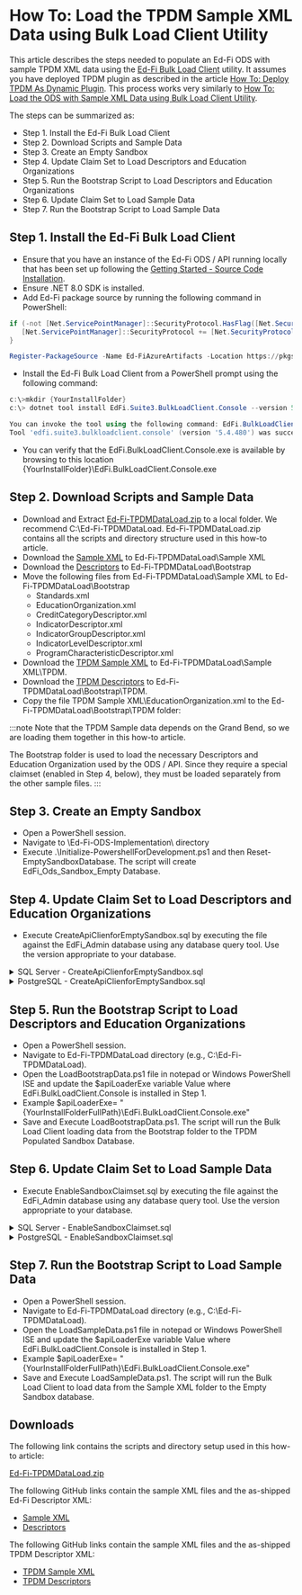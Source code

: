 # How To: Load the TPDM Sample XML Data using Bulk Load Client Utility

This article describes the steps needed to populate an Ed-Fi ODS with sample TPDM XML data using the [Ed-Fi Bulk Load Client](https://edfi.atlassian.net/wiki/spaces/ODSAPIS3V54/pages/22774385/Bulk+Load+Client+Utility) utility. It assumes you have deployed TPDM plugin as described in the article [How To: Deploy TPDM As Dynamic Plugin](https://edfi.atlassian.net/wiki/display/ODSAPIS3V53/How+To%3A+Deploy+TPDM+As+Dynamic+Plugin). This process works very similarly to [How To: Load the ODS with Sample XML Data using Bulk Load Client Utility](./how-to-load-the-ods-with-sample-xml-data-using-bulk-load-client-utility.mdx).

The steps can be summarized as:

* Step 1. Install the Ed-Fi Bulk Load Client
* Step 2. Download Scripts and Sample Data
* Step 3. Create an Empty Sandbox
* Step 4. Update Claim Set to Load Descriptors and Education Organizations
* Step 5. Run the Bootstrap Script to Load Descriptors and Education Organizations
* Step 6. Update Claim Set to Load Sample Data
* Step 7. Run the Bootstrap Script to Load Sample Data

## Step 1. Install the Ed-Fi Bulk Load Client

* Ensure that you have an instance of the Ed-Fi ODS / API running locally that has been set up following the [Getting Started - Source Code Installation](../getting-started/source-code-installation/readme.md).
* Ensure .NET 8.0 SDK is installed.
* Add Ed-Fi package source by running the following command in PowerShell:

```powershell
if (-not [Net.ServicePointManager]::SecurityProtocol.HasFlag([Net.SecurityProtocolType]::Tls12)) {
   [Net.ServicePointManager]::SecurityProtocol += [Net.SecurityProtocolType]::Tls12
}

Register-PackageSource -Name Ed-FiAzureArtifacts -Location https://pkgs.dev.azure.com/ed-fi-alliance/Ed-Fi-Alliance-OSS/_packaging/EdFi/nuget/v3/index.json -ProviderName NuGet
```

* Install the Ed-Fi Bulk Load Client from a PowerShell prompt using the following command:

```powershell
c:\>mkdir {YourInstallFolder}
c:\> dotnet tool install EdFi.Suite3.BulkLoadClient.Console --version 5.4.480 --tool-path {YourInstallFolder}

You can invoke the tool using the following command: EdFi.BulkLoadClient.Console
Tool 'edfi.suite3.bulkloadclient.console' (version '5.4.480') was successfully installed.
```

* You can verify that the EdFi.BulkLoadClient.Console.exe is available by browsing to this location {YourInstallFolder}\EdFi.BulkLoadClient.Console.exe

## Step 2. Download Scripts and Sample Data

* Download and Extract [Ed-Fi-TPDMDataLoad.zip](https://edfi.atlassian.net/wiki/download/attachments/22774832/Ed-Fi-TPDMDataLoad.zip?version=1&modificationDate=1641861363987&cacheVersion=1&api=v2) to a local folder. We recommend C:\Ed-Fi-TPDMDataLoad. Ed-Fi-TPDMDataLoad.zip contains all the scripts and directory structure used in this how-to article.
* Download the [Sample XML](https://github.com/Ed-Fi-Alliance-OSS/Ed-Fi-Standard/tree/v3.3.1-b/Samples/Sample%20XML) to Ed-Fi-TPDMDataLoad\Sample XML
* Download the [Descriptors](https://github.com/Ed-Fi-Alliance-OSS/Ed-Fi-Standard/tree/v3.3.1-b/Descriptors) to Ed-Fi-TPDMDataLoad\Bootstrap
* Move the following files from Ed-Fi-TPDMDataLoad\Sample XML to Ed-Fi-TPDMDataLoad\Bootstrap
  * Standards.xml
  * EducationOrganization.xml
  * CreditCategoryDescriptor.xml
  * IndicatorDescriptor.xml
  * IndicatorGroupDescriptor.xml
  * IndicatorLevelDescriptor.xml
  * ProgramCharacteristicDescriptor.xml
* Download the [TPDM Sample XML](https://github.com/Ed-Fi-Alliance-OSS/Ed-Fi-TPDM-Artifacts/tree/Data-Standard-v3.3.1-b/Samples/Sample%20XML) to Ed-Fi-TPDMDataLoad\Sample XML\TPDM.
* Download the [TPDM Descriptors](https://github.com/Ed-Fi-Alliance-OSS/Ed-Fi-TPDM-Artifacts/tree/Data-Standard-v3.3.1-b/Descriptors) to Ed-Fi-TPDMDataLoad\Bootstrap\TPDM.
* Copy the file TPDM Sample XML\EducationOrganization.xml to the Ed-Fi-TPDMDataLoad\Bootstrap\TPDM folder:

:::note
Note that the TPDM Sample data depends on the Grand Bend, so we are loading them
together in this how-to article.

The Bootstrap folder is used to load the necessary Descriptors and Education
Organization used by the ODS / API. Since they require a special claimset (enabled
in Step 4, below), they must be loaded separately from the other sample files.
:::

## Step 3. Create an Empty Sandbox

* Open a PowerShell session.
* Navigate to \Ed-Fi-ODS-Implementation\ directory
* Execute .\Initialize-PowershellForDevelopment.ps1 and then Reset-EmptySandboxDatabase.
The script will create EdFi_Ods_Sandbox_Empty Database.

## Step 4. Update Claim Set to Load Descriptors and Education Organizations

* Execute CreateApiClienforEmptySandbox.sql by executing the file against the EdFi_Admin database using any database query
tool. Use the version appropriate to your database.

<details>
<summary>SQL Server - CreateApiClienforEmptySandbox.sql</summary>

```sql
DECLARE @VendorName nvarchar(150) = 'Empty Test Vendor'
DECLARE @NamespacePrefix nvarchar (255) = 'uri://ed-fi.org'
DECLARE @NamespacePrefixEdu nvarchar (255) = 'uri://gbisd.edu'
DECLARE @NamespacePrefixTPDM nvarchar (255) = 'uri://tpdm.ed-fi.org'
DECLARE @UserFullName varchar(150) = 'Empty Test User'
DECLARE @UserEmailAddress varchar(150) = 'EmptyTestUser@test.com'
DECLARE @ApplicationName varchar(150) = 'Default Sandbox Application Empty'

DECLARE @vendorId INT

-- Update if vendor already exists
UPDATE [dbo].[Vendors]
SET [VendorName] = @VendorName
WHERE [VendorName] = @VendorName

-- Create vendor if it does not exist
IF (NOT EXISTS (SELECT * FROM [dbo].[Vendors] WHERE [VendorName] = @VendorName))
BEGIN
    INSERT [dbo].[Vendors] ([VendorName])
    VALUES (@VendorName)
END

SELECT @vendorId = [VendorId] FROM [dbo].[Vendors] WHERE [VendorName] = @VendorName

DECLARE @userId INT

-- Update if user already exists
UPDATE [dbo].[Users]
SET [FullName] = @UserFullName
    ,[Email] = @UserEmailAddress
    ,[Vendor_VendorId] = @vendorId
WHERE [Email] = @UserEmailAddress

-- Create user if it does not exist
IF (NOT EXISTS (SELECT * FROM [dbo].[Users] WHERE [Email] = @UserEmailAddress))
BEGIN
    INSERT [dbo].[Users] ([FullName]
        ,[Email]
        ,[Vendor_VendorId])
    VALUES (@UserFullName
        ,@UserEmailAddress
        ,@vendorId)
END

SELECT @userId = [UserId] FROM [dbo].[Users] WHERE [Email] = @UserEmailAddress

DECLARE @applicationId INT

-- Create application if it does not exist
IF (NOT EXISTS (SELECT * FROM [dbo].[Applications] WHERE [ApplicationName] = @ApplicationName))
BEGIN
    INSERT [dbo].[Applications] ([ApplicationName]
        ,[OdsInstance]
        ,[OperationalContextUri]
        ,[ClaimSetName]
        ,[IsEnabled])
    VALUES (@ApplicationName
        ,'Ods_Sandbox_Empty'
        ,NULL
        ,'Bootstrap Descriptors and EdOrgs'
        ,1)
END

SELECT @applicationId = [ApplicationId] FROM [dbo].[Applications] WHERE [ApplicationName] = @ApplicationName

-- Update existing application data
IF (EXISTS (SELECT * FROM [dbo].[ApplicationEducationOrganizations] WHERE [Application_ApplicationId] = @applicationId))
BEGIN
    DELETE [dbo].[ApplicationEducationOrganizations]
    WHERE [Application_ApplicationId] = @applicationId
END

-- Create application profiles
IF (NOT EXISTS (SELECT * FROM [dbo].[ApplicationProfiles] WHERE [Application_ApplicationId] = @applicationId AND [ProfileName] = 'Test Profile'))
BEGIN
    INSERT [dbo].[ApplicationProfiles] ([Application_ApplicationId]
        ,[ProfileName])
    VALUES (@applicationId
        ,'Test Profile')
END

-- Create API client
DECLARE @Key nvarchar(50) = LOWER(CONVERT(nvarchar(50), NEWID()))
DECLARE @Secret nvarchar(100) = UPPER(CONVERT(nvarchar(50), NEWID()))
DECLARE @apiClientId INT

-- Update if one exists for the application
UPDATE [dbo].[ApiClients]
SET [Name] = 'Default Sandbox Client Empty'
    ,[ApplicationId] = @applicationId
    ,[UseSandbox] = 1
    ,[SandboxType] = 0
WHERE [ApplicationId] = @applicationId

-- Create if one does not exist for the application
IF (NOT EXISTS (SELECT * FROM [dbo].[ApiClients] WHERE [ApplicationId] = @applicationId))
BEGIN
    INSERT [dbo].[ApiClients] ([Key]
        ,[Secret]
        ,[Name]
        ,[ApplicationId]
        ,[UseSandbox]
        ,[SandboxType])
    VALUES (@Key
        ,@Secret
        ,'Default Sandbox Client Empty'
        ,@applicationId
        ,1
        ,0)
END

-- Get existing or created api client id
SELECT @apiClientId = [ApiClientId] FROM [dbo].[ApiClients] WHERE [ApplicationId] = @applicationId

-- Update api client secret if it already exists
UPDATE [dbo].[ClientAccessTokens]
SET [ApiKey] = @Key
    ,[Secret] = @Secret
    ,[Expiration] = DATEADD(DAY, 365, GETDATE())
WHERE [ApiClient_ApiClientId] = @apiClientId

IF (NOT EXISTS (SELECT * FROM [dbo].[ClientAccessTokens] WHERE [ApiClient_ApiClientId] = @apiClientId))
BEGIN
    INSERT [dbo].[ClientAccessTokens] ([ApiKey]
        ,[Secret]
        ,[Expiration]
        ,[SortOrder]
        ,[IsRefreshToken]
        ,[ApiClient_ApiClientId])
    VALUES (@Key
        ,@Secret
        ,DATEADD(DAY, 365, GETDATE())
        ,1
        ,0
        ,@apiClientId)
END

-- Create namespace if it doesn't exist
IF (NOT EXISTS (SELECT * FROM [dbo].[ClientAppNamespaces] WHERE [ApiClient_ApiClientId] = @apiClientId AND [NamespacePrefix] = @NamespacePrefix))
BEGIN
    INSERT [dbo].[ClientAppNamespaces] ([ApiClient_ApiClientId]
        ,[NamespacePrefix])
    VALUES (@apiClientId
        ,@NamespacePrefix)
END

-- Create namespace if it doesn't exist
IF (NOT EXISTS (SELECT * FROM [dbo].[ClientAppNamespaces] WHERE [ApiClient_ApiClientId] = @apiClientId AND [NamespacePrefix] = @NamespacePrefixEdu))
BEGIN
    INSERT [dbo].[ClientAppNamespaces] ([ApiClient_ApiClientId]
        ,[NamespacePrefix])
    VALUES (@apiClientId
        ,@NamespacePrefixEdu)
END

-- Create namespace if it doesn't exist
IF (NOT EXISTS (SELECT * FROM [dbo].[ClientAppNamespaces] WHERE [ApiClient_ApiClientId] = @apiClientId AND [NamespacePrefix] = @NamespacePrefixTPDM))
BEGIN
    INSERT [dbo].[ClientAppNamespaces] ([ApiClient_ApiClientId]
        ,[NamespacePrefix])
    VALUES (@apiClientId
        ,@NamespacePrefixTPDM)
END

-- Output key and secret
PRINT 'Key: ' + @Key
PRINT 'Secret: ' + @Secret
GO
```
</details>

<details>
<summary>PostgreSQL - CreateApiClienforEmptySandbox.sql</summary>

```sql
DO $$
DECLARE 
   vendor_name varchar(150) := 'Empty Test Vendor';
   namespace_prefix varchar(255) = 'uri://ed-fi.org';
   namespace_prefix_edu varchar(255) = 'uri://gbisd.edu';
   namespace_prefix_tpdm varchar(255) = 'uri://tpdm.ed-fi.org';
   user_full_name varchar(150) = 'Local Test User';
   user_email_address varchar(150) = 'EmptyTestUser@test.com';
   application_name varchar(150) = 'Default Sandbox Application Empty';
   
   vendor_id int;
   user_id int;
   application_id int;
   key varchar(50) = lower(cast(gen_random_uuid() as varchar(50)));
   secret varchar(100) = upper(cast(gen_random_uuid() as varchar(50)));
   api_client_id int;

BEGIN
    -- Update if vendor already exists
    UPDATE dbo.Vendors
    SET VendorName = vendor_name
    WHERE VendorName = vendor_name;

    -- Create vendor if it does not exist
    IF (NOT EXISTS (SELECT * FROM dbo.Vendors WHERE VendorName = vendor_name)) THEN
        INSERT INTO dbo.Vendors (VendorName)
        VALUES (vendor_name);
    END IF;
    
    SELECT VendorId INTO vendor_id FROM dbo.Vendors WHERE VendorName = vendor_name;
    
    -- Update if user already exists
    UPDATE dbo.Users
    SET FullName = user_full_name,
        Email = user_email_address,
        Vendor_VendorId = vendor_id
    WHERE Email = user_email_address;
    
    -- Create user if it does not exist
    IF (NOT EXISTS (SELECT * FROM dbo.Users WHERE Email = user_email_address)) THEN
        INSERT INTO dbo.Users (FullName, Email, Vendor_VendorId)
        VALUES (user_full_name, user_email_address, vendor_id);
    END IF;
    
    SELECT UserId INTO user_id FROM dbo.Users WHERE Email = user_email_address;
    
    -- Create application if it does not exist
    IF (NOT EXISTS (SELECT * FROM dbo.Applications WHERE ApplicationName = application_name)) THEN
        INSERT INTO dbo.Applications (ApplicationName, OdsInstance, OperationalContextUri, ClaimSetName, IsEnabled)
        VALUES (application_name, 'Ods_Sandbox_Empty', NULL, 'Bootstrap Descriptors and EdOrgs', true);
    END IF;
    
    SELECT ApplicationId INTO application_id FROM dbo.Applications WHERE ApplicationName = application_name;
    
    -- Update existing application data
    IF (EXISTS (SELECT * FROM dbo.ApplicationEducationOrganizations WHERE Application_ApplicationId = application_id)) THEN
        DELETE FROM dbo.ApplicationEducationOrganizations
        WHERE Application_ApplicationId = application_id;
    END IF;
    
    -- Create application profiles
    IF (NOT EXISTS (SELECT * FROM dbo.ApplicationProfiles WHERE Application_ApplicationId = application_id AND ProfileName = 'Test Profile')) THEN
        INSERT INTO dbo.ApplicationProfiles (Application_ApplicationId, ProfileName)
        VALUES (application_id, 'Test Profile');
    END IF;
    
    -- Update if one exists for the application
    UPDATE dbo.ApiClients
    SET Name = 'Default Sandbox Client Empty',
        ApplicationId = application_id,
        UseSandbox = true,
        SandboxType = 0
    WHERE ApplicationId = application_id;
    
    -- Create if one does not exist for the application
    IF (NOT EXISTS (SELECT * FROM dbo.ApiClients WHERE ApplicationId = application_id)) THEN
        INSERT INTO dbo.ApiClients (Key, Secret, Name, ApplicationId, UseSandbox, SandboxType)
        VALUES (key, secret, 'Default Sandbox Client Empty', application_id, true, 0);
    END IF;
    
    -- Get existing or created api client id
    SELECT ApiClientId INTO api_client_id FROM dbo.ApiClients WHERE ApplicationId = application_id;
    
    -- Update api client secret if it already exists
    UPDATE dbo.ClientAccessTokens
    SET ApiKey = key,
        Secret = secret,
        Expiration = NOW() + INTERVAL '365 days'
    WHERE ApiClient_ApiClientId = api_client_id;
    
    IF (NOT EXISTS (SELECT * FROM dbo.ClientAccessTokens WHERE ApiClient_ApiClientId = api_client_id)) THEN
        INSERT INTO dbo.ClientAccessTokens (ApiKey, Secret, Expiration, SortOrder, IsRefreshToken, ApiClient_ApiClientId)
        VALUES (key, secret, NOW() + INTERVAL '365 days', 1, false, api_client_id);
    END IF;
    
    -- Create namespace if it doesn't exist
    IF (NOT EXISTS (SELECT * FROM dbo.ClientAppNamespaces WHERE ApiClient_ApiClientId = api_client_id AND NamespacePrefix = namespace_prefix)) THEN
        INSERT INTO dbo.ClientAppNamespaces (ApiClient_ApiClientId, NamespacePrefix)
        VALUES (api_client_id, namespace_prefix);
    END IF;
    
    -- Create namespace if it doesn't exist
    IF (NOT EXISTS (SELECT * FROM dbo.ClientAppNamespaces WHERE ApiClient_ApiClientId = api_client_id AND NamespacePrefix = namespace_prefix_edu)) THEN
        INSERT INTO dbo.ClientAppNamespaces (ApiClient_ApiClientId, NamespacePrefix)
        VALUES (api_client_id, namespace_prefix_edu);
    END IF;
    
    -- Create namespace if it doesn't exist
    IF (NOT EXISTS (SELECT * FROM dbo.ClientAppNamespaces WHERE ApiClient_ApiClientId = api_client_id AND NamespacePrefix = namespace_prefix_tpdm)) THEN
        INSERT INTO dbo.ClientAppNamespaces (ApiClient_ApiClientId, NamespacePrefix)
        VALUES (api_client_id, namespace_prefix_tpdm);
    END IF;
    
    -- Output key and secret
    RAISE NOTICE 'Key: %', key;
    RAISE NOTICE 'Secret: %', secret;
END $$;
```
</details>

## Step 5. Run the Bootstrap Script to Load Descriptors and Education Organizations

* Open a PowerShell session.
* Navigate to Ed-Fi-TPDMDataLoad directory (e.g., C:\Ed-Fi-TPDMDataLoad).
* Open the LoadBootstrapData.ps1 file in notepad or Windows PowerShell ISE and update the $apiLoaderExe variable
Value where EdFi.BulkLoadClient.Console is installed in Step 1.
* Example $apiLoaderExe= "{YourInstallFolderFullPath}\EdFi.BulkLoadClient.Console.exe"
* Save and Execute LoadBootstrapData.ps1.
The script will run the Bulk Load Client loading data from the Bootstrap folder
to the TPDM Populated Sandbox Database.

## Step 6. Update Claim Set to Load Sample Data

* Execute EnableSandboxClaimset.sql by executing the file against the EdFi_Admin database using any database query
tool. Use the version appropriate to your database.

<details>
<summary>SQL Server - EnableSandboxClaimset.sql</summary>

```sql
UPDATE [dbo].[Applications]
SET [ClaimSetName] = 'Ed-Fi Sandbox'
WHERE [ApplicationName] = 'Default Sandbox Application Empty'
GO
```
</details>

<details>
<summary>PostgreSQL - EnableSandboxClaimset.sql</summary>

```sql
DO $$
BEGIN
 UPDATE dbo.Applications 
 SET ClaimSetName = 'Ed-Fi Sandbox' 
 WHERE ApplicationName = 'Default Sandbox Application Empty';
END $$
```
</details>

## Step 7. Run the Bootstrap Script to Load Sample Data

* Open a PowerShell session.
* Navigate to Ed-Fi-TPDMDataLoad directory (e.g., C:\Ed-Fi-TPDMDataLoad).
* Open the LoadSampleData.ps1 file in notepad or Windows PowerShell ISE and update the $apiLoaderExe variable
Value where EdFi.BulkLoadClient.Console is installed in Step 1.
* Example $apiLoaderExe= "{YourInstallFolderFullPath}\EdFi.BulkLoadClient.Console.exe"
* Save and Execute LoadSampleData.ps1.
The script will run the Bulk Load Client to load data from the Sample XML folder
to the Empty Sandbox database.

## Downloads
The following link contains the scripts and directory setup used in this how-to article:

[Ed-Fi-TPDMDataLoad.zip](https://edfi.atlassian.net/wiki/download/attachments/22774832/Ed-Fi-TPDMDataLoad.zip?version=1&modificationDate=1641861363987&cacheVersion=1&api=v2)

The following GitHub links contain the sample XML files and the as-shipped Ed-Fi
Descriptor XML:

* [Sample XML](https://github.com/Ed-Fi-Alliance-OSS/Ed-Fi-Standard/tree/v3.3.1-b/Samples/Sample%20XML)
* [Descriptors](https://github.com/Ed-Fi-Alliance-OSS/Ed-Fi-Standard/tree/v3.3.1-b/Descriptors)

The following GitHub links contain the sample XML files and the as-shipped TPDM
Descriptor XML:

* [TPDM Sample XML](https://github.com/Ed-Fi-Alliance-OSS/Ed-Fi-TPDM-Artifacts/tree/Data-Standard-v3.3.1-b/Samples/Sample%20XML)
* [TPDM Descriptors](https://github.com/Ed-Fi-Alliance-OSS/Ed-Fi-TPDM-Artifacts/tree/Data-Standard-v3.3.1-b/Descriptors)

